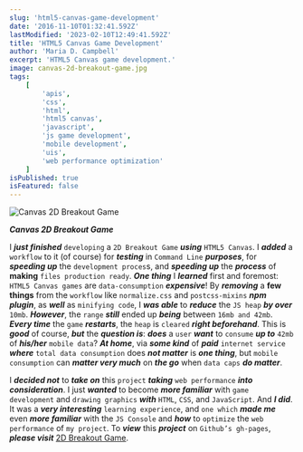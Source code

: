 ```yaml
---
slug: 'html5-canvas-game-development'
date: '2016-11-10T01:32:41.592Z'
lastModified: '2023-02-10T12:49:41.592Z'
title: 'HTML5 Canvas Game Development'
author: 'Maria D. Campbell'
excerpt: 'HTML5 Canvas game development.'
image: canvas-2d-breakout-game.jpg
tags:
    [
        'apis',
        'css',
        'html',
        'html5 canvas',
        'javascript',
        'js game development',
        'mobile development',
        'uis',
        'web performance optimization'
    ]
isPublished: true
isFeatured: false
---
```


![Canvas 2D Breakout Game](canvas-2d-breakout-game.jpg)

***Canvas 2D Breakout Game***

I ***just finished*** `developing` a `2D Breakout Game` ***using*** `HTML5 Canvas`. I ***added*** a `workflow` to it (of course) for ***testing*** in `Command Line` ***purposes***, for ***speeding up*** the `development proces`s, and ***speeding up*** the ***process*** of ****making**** `files production ready`. ***One thing*** I ***learned*** first and foremost: `HTML5 Canvas games` are `data-consumption` ***expensive***! By **_removing_** a **few things** from the `workflow` like `normalize.css` and `postcss-mixins` ***npm plugin***, as ***well***
as `minifying code`, I ***was able*** to **_reduce_** the `JS heap` **_by over_** `10mb`. **_However_**, the `range` ***still*** ended up ***being*** between `16mb and 42mb`. ***Every time*** the `game` ***_restarts_***, the `heap` is `cleared` **_right beforehand_**. This is ***good*** of course, ***but*** the ***question is***: ***does*** a `user` ***want*** to `consume` ***up to*** `42mb` of ***his/her*** `mobile data`? ***At home***, via ***some kind*** of ***paid*** `internet service` ***where*** `total data consumption` does ***not matter*** is ***one thing***, but `mobile consumption` can ***matter very much*** on ***the go*** when `data caps` ***do matter***.

I ***decided not*** to ***take on*** this `project` ***taking*** `web performance` ***into consideration***. I just ***wanted*** to become ***more familiar*** with `game development` and
`drawing graphics` ***with*** `HTML`, `CSS`, and `JavaScript`. And ***I did***. It was a ***very interesting*** `learning experience`, and `one which` ***made me*** even ***more familiar*** with the `JS Console` and ***how*** to `optimize` the `web performance` of `my project`. To ***view***
this ***project*** on `Github’s gh-pages`, ***please visit***
[2D Breakout Game](https://interglobalmedia.github.io/2d-breakout-game-mdn/).
